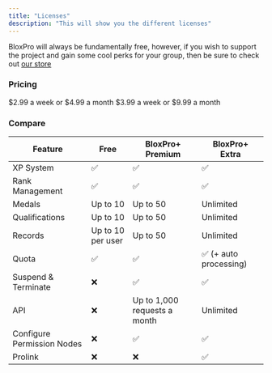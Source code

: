 ```yaml
---
title: "Licenses"
description: "This will show you the different licenses"
---
```


BloxPro will always be fundamentally free, however, if you wish to support the project and gain some cool perks for your group, then be sure to check out [our store](https://store.bloxpro.co.uk)

### Pricing

<Tabs>
  <Tab title="BloxPro+ Premium">
    $2.99 a week or $4.99 a month
  </Tab>

  <Tab title="BloxPro+ Extra">
    $3.99 a week or $9.99 a month
  </Tab>
</Tabs>

### Compare

| Feature                    | Free              | BloxPro+ Premium             | BloxPro+ Extra        |
| -------------------------- | ----------------- | ---------------------------- | --------------------- |
| XP System                  | ✅                 | ✅                            | ✅                     |
| Rank Management            | ✅                 | ✅                            | ✅                     |
| Medals                     | Up to 10          | Up to 50                     | Unlimited             |
| Qualifications             | Up to 10          | Up to 50                     | Unlimited             |
| Records                    | Up to 10 per user | Up to 50                     | Unlimited             |
| Quota                      | ✅                 | ✅                            | ✅ (+ auto processing) |
| Suspend & Terminate        | ❌                 | ✅                            | ✅                     |
| API                        | ❌                 | Up to 1,000 requests a month | Unlimited             |
| Configure Permission Nodes | ❌                 | ✅                            | ✅                     |
| Prolink                    | ❌                 | ❌                            | ✅                     |